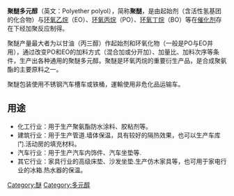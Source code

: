 {{chemref|time=2014-01-05T14:27:26+00:00}}
'''聚醚多元醇'''（英文：Polyether polyol），简称'''聚醚'''，是由起始剂（含活性氢基团的化合物）与[[环氧乙烷|环氧乙烷]]（EO）、[[环氧丙烷|环氧丙烷]]（PO）、[[环氧丁烷|环氧丁烷]]（BO）等在[[催化剂|催化剂]]存在下经加聚反应制得。

聚醚产量最大者为以甘油（丙三醇）作起始剂和环氧化物（一般是PO与EO并用），通过改变PO和EO的加料方式（混合加或分开加）、加量比、加料次序等条件，生产出各种通用的聚醚多元醇。聚醚是环氧丙烷的重要衍生产品，是合成聚氨酯的主要原料之一。

聚醚包装使用不锈钢汽车槽车或铁桶，運輸使用非危化品运输车。

==用途==
* 化工行业：用于生产聚氨酯防水涂料、胶粘剂等。
* 建筑行业：用于生产管道.墙体保温，具有较好的隔热效果，也可以生产车库门.活动房的填充材料。
* 汽车行业：用于生产汽车内饰件、汽车坐垫等.
* 其它行业：家具行业的高级床垫、沙发坐垫.生产仿木家具等，也可用于家电行业的冰箱.热水器的保温。

[[Category:醚|Category:醚]]
[[Category:多元醇|Category:多元醇]]